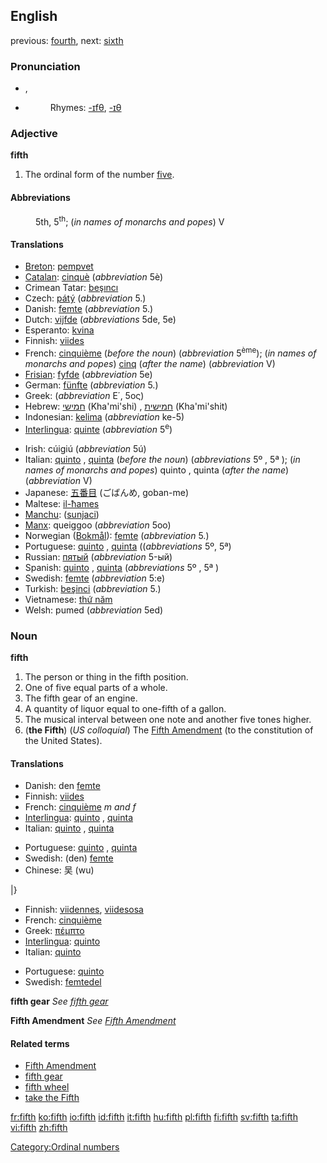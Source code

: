 {{wikipedia}}
==English==

previous: [[fourth]], next: [[sixth]]

===Pronunciation===
*{{IPA|/fifθ/}}, {{SAMPA|/fifT/}}
*{{audio|en-us-fifth.ogg|Audio (US)}}
*:Rhymes: [[Rhymes:English:-ɪfθ|-ɪfθ]], [[Rhymes:English:-ɪθ|-ɪθ]]

===Adjective===
'''fifth'''

# The ordinal form of the number [[five]].

====Abbreviations====
:5th, 5<sup>th</sup>; (''in names of monarchs and popes'') V

====Translations====
{{top}}
*[[Breton]]: [[pempvet]]
*[[Catalan]]: [[cinquè]] (''abbreviation'' 5è)
*Crimean Tatar: [[beşıncı]]
*Czech: [[pátý]] (''abbreviation'' 5.)
*Danish: [[femte]] (''abbreviation'' 5.)
*Dutch: [[vijfde]] (''abbreviations'' 5de, 5e)
*Esperanto: [[kvina]]
*Finnish: [[viides]]
*French: [[cinquième]] (''before the noun'') (''abbreviation'' 5<sup>ème</sup>); (''in names of monarchs and popes'') [[cinq]] (''after the name'') (''abbreviation'' V)
*[[Frisian]]: [[fyfde]] (''abbreviation'' 5e)
*German: [[fünfte]] (''abbreviation'' 5.)
*Greek: {{trad|el|πέμπτος}} (''abbreviation'' Ε΄, 5ος)
*Hebrew: [[חמישי]] (Kha'mi'shi) {{m}}, [[חמישית]] (Kha'mi'shit) {{f}}
*Indonesian: [[kelima]] (''abbreviation'' ke-5)
*[[Interlingua]]: [[quinte]] (''abbreviation'' 5<sup>e</sup>)
{{mid}}
*Irish: cúigiú (''abbreviation'' 5ú)
*Italian: [[quinto]] {{m}}, [[quinta]] {{f}} (''before the noun'') (''abbreviations'' 5º {{m}}, 5ª {{f}}); (''in names of monarchs and popes'') quinto {{m}}, quinta {{f}} (''after the name'') (''abbreviation'' V)
*Japanese: [[五番目]] (ごばんめ, goban-me)
*Maltese: [[il-ħames]]
*[[Manchu]]: ([[sunjaci]])
*[[Manx]]: queiggoo (''abbreviation'' 5oo)
*Norwegian ([[Bokmål]]): [[femte]] (''abbreviation'' 5.)
*Portuguese: [[quinto]] {{m}}, [[quinta]] {{f}} ((''abbreviations'' 5º{{m}}, 5ª{{f}})
*Russian: [[пятый]] (''abbreviation'' 5-ый)
*Spanish: [[quinto]] {{m}}, [[quinta]] {{f}} (''abbreviations'' 5º {{m}}, 5ª {{f}})
*Swedish: [[femte]] (''abbreviation'' 5:e)
*Turkish: [[beşinci]] (''abbreviation'' 5.)
*Vietnamese: [[thứ năm]]
*Welsh: pumed (''abbreviation'' 5ed)
{{bottom}}

===Noun===
'''fifth'''

# The person or thing in the fifth position.
# One of five equal parts of a whole.
# The fifth gear of an engine.
# A quantity of liquor equal to one-fifth of a gallon.
# The musical interval between one note and another five tones higher.
# ('''the Fifth''') (''US colloquial'') The [[Fifth Amendment]] (to the constitution of the United States).

====Translations====

{{trans-top|person or thing in the fifth position}}
*Danish: den [[femte]] {{c}}
*Finnish: [[viides]]
*French: [[cinquième]] ''m and f''
*[[Interlingua]]: [[quinto]] {{m}}, [[quinta]] {{f}}
*Italian: [[quinto]] {{m}}, [[quinta]] {{f}}
{{trans-mid}}
*Portuguese: [[quinto]] {{m}}, [[quinta]] {{f}}
*Swedish: (den) [[femte]] {{c}}
*Chinese: 吴 (wu)
|}

{{trans-top|one of five equal parts of a whole}}
*Finnish: [[viidennes]], [[viidesosa]]
*French: [[cinquième]] {{m}}
*Greek: [[πέμπτο]] {{n}}
*[[Interlingua]]: [[quinto]]
*Italian: [[quinto]] {{m}}
{{trans-mid}}
*Portuguese: [[quinto]] {{m}}
*Swedish: [[femtedel]] {{c}}
{{trans-bottom}}

'''fifth gear'''
''See [[fifth gear]]''

{{trans-top|quantity of liquor equal to one-fifth of a gallon}}
{{trans-mid}}
{{trans-bottom}}

{{trans-top|musical interval}}
{{trans-mid}}
{{trans-bottom}}

'''Fifth Amendment'''
''See [[Fifth Amendment]]''

====Related terms====
*[[Fifth Amendment]]
*[[fifth gear]]
*[[fifth wheel]]
*[[take the Fifth]]

[[Category:Ordinal numbers]]

[[fr:fifth]]
[[ko:fifth]]
[[io:fifth]]
[[id:fifth]]
[[it:fifth]]
[[hu:fifth]]
[[pl:fifth]]
[[fi:fifth]]
[[sv:fifth]]
[[ta:fifth]]
[[vi:fifth]]
[[zh:fifth]]